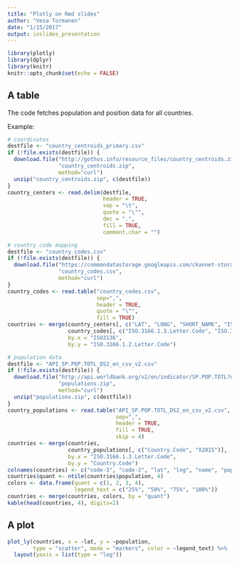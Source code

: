 ```yaml
---
title: "Plotly on Rmd slides"
author: "Vesa Tormanen"
date: "1/15/2017"
output: ioslides_presentation
---
```


```r
library(plotly)
library(dplyr)
library(knitr)
knitr::opts_chunk$set(echo = FALSE)
```

## A table

The code fetches population and position data for all countries.

Example:
```r
# coordinates
destfile <- "country_centroids_primary.csv"
if (!file.exists(destfile)) {
  download.file("http://gothos.info/resource_files/country_centroids.zip",
                "country_centroids.zip",
                method="curl")
  unzip("country_centroids.zip", c(destfile))
}
country_centers <- read.delim(destfile,
                              header = TRUE,
                              sep = "\t",
                              quote = "\"",
                              dec = ".",
                              fill = TRUE,
                              comment.char = "")

# country code mapping
destfile <- "country_codes.csv"
if (!file.exists(destfile)) {
  download.file("https://commondatastorage.googleapis.com/ckannet-storage/2011-11-25T132653/iso_3166_2_countries.csv",
                "country_codes.csv",
                method="curl")
}
country_codes <- read.table("country_codes.csv",
                            sep=",",
                            header = TRUE,
                            quote = "\"",
                            fill = TRUE)
countries <- merge(country_centers[, c("LAT", "LONG", "SHORT_NAME", "ISO3136")],
                   country_codes[, c("ISO.3166.1.3.Letter.Code", "ISO.3166.1.2.Letter.Code")],
                   by.x = "ISO3136",
                   by.y = "ISO.3166.1.2.Letter.Code")

# population data
destfile <- "API_SP.POP.TOTL_DS2_en_csv_v2.csv"
if (!file.exists(destfile)) {
  download.file("http://api.worldbank.org/v2/en/indicator/SP.POP.TOTL?downloadformat=csv",
                "populations.zip",
                method="curl")
  unzip("populations.zip", c(destfile))
}
country_populations <- read.table("API_SP.POP.TOTL_DS2_en_csv_v2.csv",
                                  sep=",",
                                  header = TRUE,
                                  fill = TRUE,
                                  skip = 4)
countries <- merge(countries,
                   country_populations[, c("Country.Code", "X2015")],
                   by.x = "ISO.3166.1.3.Letter.Code",
                   by.y = "Country.Code")
colnames(countries) <- c("code-3", "code-2", "lat", "lng", "name", "population")
countries$quant <- ntile(countries$population, 4)
colors <- data.frame(quant = c(1, 2, 3, 4),
                     legend_text = c("25%", "50%", "75%", "100%"))
countries <- merge(countries, colors, by = "quant")
kable(head(countries, 4), digits=2)
```

## A plot
``` r
plot_ly(countries, x = ~lat, y = ~population,
        type = "scatter", mode = "markers", color = ~legend_text) %>%
  layout(yaxis = list(type = "log"))
```
